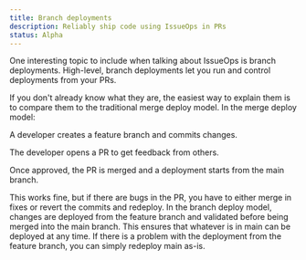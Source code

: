 ```yaml
---
title: Branch deployments
description: Reliably ship code using IssueOps in PRs
status: Alpha
---
```



One interesting topic to include when talking about IssueOps is branch
deployments. High-level, branch deployments let you run and control deployments
from your PRs.

If you don't already know what they are, the easiest way to explain them is to
compare them to the traditional merge deploy model. In the merge deploy model:

A developer creates a feature branch and commits changes.

The developer opens a PR to get feedback from others.

Once approved, the PR is merged and a deployment starts from the main branch.

This works fine, but if there are bugs in the PR, you have to either merge in
fixes or revert the commits and redeploy. In the branch deploy model, changes
are deployed from the feature branch and validated before being merged into the
main branch. This ensures that whatever is in main can be deployed at any time.
If there is a problem with the deployment from the feature branch, you can
simply redeploy main as-is.

